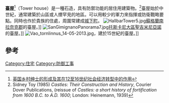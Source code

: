 '''臺屋'''<ref>[http://www.hxtsg.com/article/20220317/54057.html 英国乡村绅士的形成及其在12至16世纪社会经济转型中的作用]</ref>（Tower house）是一種石造，具有防禦功能的居住用建築物。<ref>Sidney Toy (1985) ''Castles: Their Construction and History'', Courier Dover Publications, {{ISBN|0-486-24898-4}} (reissue of ''Castles: a short history of fortification from 1600 B.C. to A.D. 1600''; London: Heinemann, 1939)</ref>臺屋始於中世紀，通常建築於山區或人煙罕見的地區。可以用較少的軍力來指揮或防衛戰略要點。同時也作於貴族的住處，周圍常建成[[城下町|城下町]]。
[[File:HallbarTower5.jpg|thumb]][[蘇格蘭|蘇格蘭]][[南拉奈克郡|南拉奈克郡]]的臺屋。]]
[[File:SanGimignanoPanorama7.jpg|thumb]][[托斯卡尼大區|托斯卡尼大區]][[聖吉米尼亞諾|聖吉米尼亞諾]]的臺屋。]]
[[File:Vao_tornlinnus_14-05-2013.jpg|thumb]]，建於15世紀的臺屋。]]
==參考==
{{reflist}}

[[Category:住宅|Category:住宅]]
[[Category:防御工事|Category:防御工事]]
